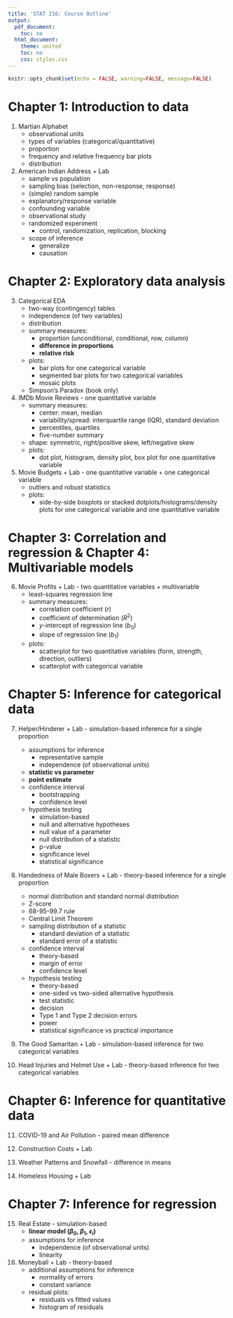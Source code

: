 ```yaml
---
title: 'STAT 216: Course Outline'
output:
  pdf_document:
    toc: no
  html_document:
    theme: united
    toc: no
    css: styles.css
---
```


```r
knitr::opts_chunk$set(echo = FALSE, warning=FALSE, message=FALSE)
```

# Chapter 1: Introduction to data

1. Martian Alphabet
    - observational units
    - types of variables (categorical/quantitative)
    - proportion
    - frequency and relative frequency bar plots
    - distribution
2. American Indian Address + Lab
    - sample vs population
    - sampling bias (selection, non-response, response)
    - (simple) random sample
    - explanatory/response variable
    - confounding variable
    - observational study
    - randomized experiment
        * control, randomization, replication, blocking
    - scope of inference
        * generalize
        * causation

# Chapter 2: Exploratory data analysis

3. Categorical EDA
    - two-way (contingency) tables
    - independence (of two variables)
    - distribution
    - summary measures:
        * proportion (unconditional, conditional, row, column)
        * **difference in proportions**
        * **relative risk**
    - plots:
        * bar plots for one categorical variable
        * segmented bar plots for two categorical variables
        * mosaic plots
    - Simpson's Paradox (book only)

4. IMDb Movie Reviews - one quantitative variable
    - summary measures:
        * center: mean, median
        * variability/spread: interquartile range (IQR), standard deviation
        * percentiles, quartiles
        * five-number summary
    - shape: symmetric, right/positive skew, left/negative skew
    - plots:
        * dot plot, histogram, density plot, box plot for one quantitative variable

5. Movie Budgets + Lab - one quantitative variable + one categorical variable
    - outliers and robust statistics
    - plots:
        * side-by-side boxplots or stacked dotplots/histograms/density plots for one categorical variable and one quantitative variable
 
        
# Chapter 3: Correlation and regression & Chapter 4: Multivariable models

6. Movie Profits + Lab - two quantitative variables + multivariable
    - least-squares regression line
    - summary measures:
        * correlation coefficient ($r$)
        * coefficient of determination ($R^2$)
        * $y$-intercept of regression line ($b_0$)
        * slope of regression line ($b_1$)
    - plots:
        * scatterplot for two quantitative variables (form, strength, direction, outliers)
        * scatterplot with categorical variable
        

# Chapter 5: Inference for categorical data

7. Helper/Hinderer + Lab - simulation-based inference for a single proportion
    - assumptions for inference
        * representative sample
        * independence (of observational units)
    - **statistic vs parameter**
    - **point estimate**
    - confidence interval
        * bootstrapping
        * confidence level
    - hypothesis testing
        * simulation-based
        * null and alternative hypotheses
        * null value of a parameter
        * null distribution of a statistic
        * p-value
        * significance level
        * statistical significance


8. Handedness of Male Boxers + Lab - theory-based inference for a single proportion
    - normal distribution and standard normal distribution
    - Z-score
    - 68-95-99.7 rule
    - Central Limit Theorem
    - sampling distribution of a statistic
        * standard deviation of a statistic
        * standard error of a statistic
    - confidence interval
        * theory-based
        * margin of error
        * confidence level
    - hypothesis testing
        * theory-based
        * one-sided vs two-sided alternative hypothesis
        * test statistic
        * decision
        * Type 1 and Type 2 decision errors
        * power
        * statistical significance vs practical importance
        
9. The Good Samaritan + Lab - simulation-based inference for two categorical variables

10. Head Injuries and Helmet Use + Lab - theory-based inference for two categorical variables

# Chapter 6: Inference for quantitative data

11. COVID-19 and Air Pollution - paired mean difference

12. Construction Costs + Lab


13. Weather Patterns and Snowfall - difference in means

14. Homeless Housing + Lab


# Chapter 7: Inference for regression

15. Real Estate - simulation-based
    - **linear model ($\beta_0$, $\beta_1$, $\epsilon_i$)**
    - assumptions for inference
        * independence (of observational units)
        * linearity
        
14. Moneyball + Lab - theory-based
    - additional assumptions for inference
        * normality of errors
        * constant variance
    - residual plots:
        * residuals vs fitted values
        * histogram of residuals
        
        